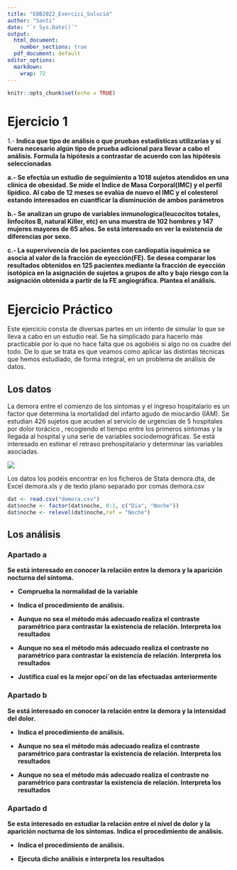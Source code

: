---
title: "EBB2022_Exercici_Solució"
author: "Santi"
date: "`r Sys.Date()`"
output:
  html_document: 
    number_sections: true
  pdf_document: default
editor_options:
  markdown:
    wrap: 72
---

```{r setup, include=FALSE}
knitr::opts_chunk$set(echo = TRUE)
```

# Ejercicio 1 

1.- **Indica que tipo de análisis o que pruebas estadísticas utilizarías y si fuera necesario algún tipo de prueba adicional para llevar a cabo el análisis. Formula la hipótesis a contrastar de acuerdo con las hipótesis seleccionadas**

**a.- Se efectúa un estudio de seguimiento a 1018 sujetos atendidos en una clínica de obesidad. Se mide el Indice de Masa Corporal(IMC) y el perfil lipídico. Al cabo de 12 meses se evalúa de nuevo el IMC y el colesterol estando interesados en cuantficar la disminución de ambos parámetros**



**b.- Se analizan un grupo de variables inmunologica(leucocitos totales, linfocitos B, natural Killer, etc) en una muestra de 102 hombres y 147 mujeres mayores de 65 años. Se está interesado en ver la existencia de diferencias por sexo.**



**c.- La supervivencia de los pacientes con cardiopatía isquémica se asocia al valor de la fracción de eyección(FE). Se desea comparar los resultados obtenidos en 125 pacientes mediante la fracción de eyección isotópica en la asignación de sujetos a grupos de alto y bajo riesgo con la asignación obtenida a partir de la FE angiográfica. Plantea el análisis.**



# Ejercicio Práctico

Este ejercicio consta de diversas partes en un intento de simular lo que se lleva a cabo en un estudio real. Se ha simplicado para hacerlo más practicable por lo que no hace falta que os agobiéis si algo no os cuadre del todo. De lo que se trata es que veamos como aplicar las distintas técnicas que hemos estudiado, de forma integral, en un problema de análisis de datos.

## Los datos

La demora entre el comienzo de los síntomas y el ingreso hospitalario es un factor que determina la mortalidad del infarto agudo de miocardio (IAM). Se estudian 426 sujetos que acuden al servicio de urgencias de 5 hospitales por dolor torácico , recogiendo el tiempo entre los primeros síntomas y la llegada al hospital y una serie de variables sociodemográficas. Se está interesado en estimar el retraso prehospitalario y determinar las variables asociadas.

![](demora.png)


Los datos los podéis encontrar en los ficheros de Stata demora.dta, de Excel demora.xls y de texto plano separado por comas demora.csv

```{r  }
dat <- read.csv("demora.csv")
dat$noche <- factor(dat$noche, 0:1, c("Dia", "Noche"))
dat$noche <- relevel(dat$noche,ref = "Noche")
```

## Los análisis

### Apartado a
**Se está interesado en conocer la relación entre la demora y la aparición nocturna del síntoma.**
 
- **Comprueba la normalidad de la variable**

- **Indica el procedimiento de análisis.**



- **Aunque no sea el método más adecuado realiza el contraste paramétrico para contrastar la existencia de relación. Interpreta los resultados**


- **Aunque no sea el método más adecuado realiza el contraste no paramétrico para contrastar la existencia de relación. Interpreta los resultados**


- **Justifica cual es la mejor opci´on de las efectuadas anteriormente**



### Apartado b

**Se está interesado en conocer la relación entre la demora y la intensidad del dolor.**

- **Indica el procedimiento de análisis.**



- **Aunque no sea el método más adecuado realiza el contraste paramétrico para contrastar la existencia de relación. Interpreta los resultados**


- **Aunque no sea el método más adecuado realiza el contraste no paramétrico para contrastar la existencia de relación. Interpreta los resultados**


<!-- ### Apartado c -->

<!-- **Se cree que a un 20% de los pacientes les aparecen los síntomas por la noche. Comprueba dicha hipotesis. Que conclusión se obtiene** -->

<!-- Realizamos un test de proporciones para una muestra. Con un p-valor inferior a 0.05 rechazamos que al 20% de los pacientes les aparezcan los síntomas por la noche. -->

<!-- ```{r  } -->
<!-- prop.test(table(dat$noche),p = .2) -->
<!-- ``` -->


### Apartado d 

**Se esta interesado en estudiar la relación entre el nivel de dolor y la aparición nocturna de los sintomas. Indica el procedimiento de análisis.**

- **Indica el procedimiento de análisis.**

- **Ejecuta dicho análisis e interpreta los resultados**


